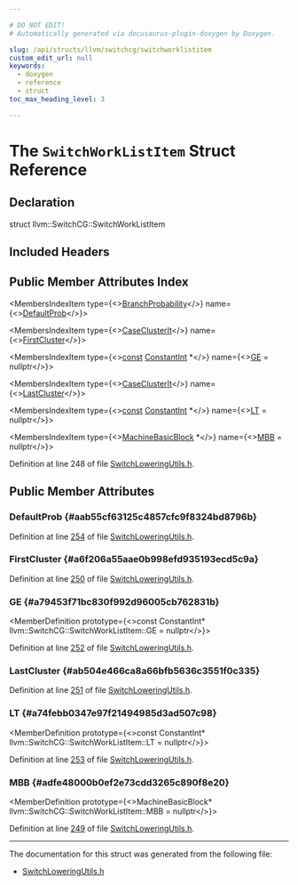 ```yaml
---

# DO NOT EDIT!
# Automatically generated via docusaurus-plugin-doxygen by Doxygen.

slug: /api/structs/llvm/switchcg/switchworklistitem
custom_edit_url: null
keywords:
  - doxygen
  - reference
  - struct
toc_max_heading_level: 3

---
```





# The `SwitchWorkListItem` Struct Reference

<DoxygenPage pluginConfig={pluginConfig}>



## Declaration

<CodeBlock>struct llvm::SwitchCG::SwitchWorkListItem</CodeBlock>

## Included Headers

<IncludesList>
<IncludesListItem
  filePath="llvm/CodeGen/SwitchLoweringUtils.h"
  permalink="/docs/api/files/include/include/llvm/include/llvm/codegen/switchloweringutils-h"
  isLocal="true" />
</IncludesList>

## Public Member Attributes Index

<MembersIndex>

<MembersIndexItem
  type={<><a href="/docs/api/classes/llvm/branchprobability">BranchProbability</a></>}
  name={<><a href="#aab55cf63125c4857cfc9f8324bd8796b">DefaultProb</a></>}>
</MembersIndexItem>

<MembersIndexItem
  type={<><a href="/docs/api/namespaces/llvm/switchcg/#afb58db00e426c2a6c09111c7cea5a743">CaseClusterIt</a></>}
  name={<><a href="#a6f206a55aae0b998efd935193ecd5c9a">FirstCluster</a></>}>
</MembersIndexItem>

<MembersIndexItem
  type={<><a href="/docs/api/files/lib/lib/target/lib/target/aarch64/aarch64promoteconstant-cpp/#a90f8350fecae261c25be85d38b451bff">const</a> <a href="/docs/api/classes/llvm/constantint">ConstantInt</a> &#42;</>}
  name={<><a href="#a79453f71bc830f992d96005cb762831b">GE</a> = nullptr</>}>
</MembersIndexItem>

<MembersIndexItem
  type={<><a href="/docs/api/namespaces/llvm/switchcg/#afb58db00e426c2a6c09111c7cea5a743">CaseClusterIt</a></>}
  name={<><a href="#ab504e466ca8a66bfb5636c3551f0c335">LastCluster</a></>}>
</MembersIndexItem>

<MembersIndexItem
  type={<><a href="/docs/api/files/lib/lib/target/lib/target/aarch64/aarch64promoteconstant-cpp/#a90f8350fecae261c25be85d38b451bff">const</a> <a href="/docs/api/classes/llvm/constantint">ConstantInt</a> &#42;</>}
  name={<><a href="#a74febb0347e97f21494985d3ad507c98">LT</a> = nullptr</>}>
</MembersIndexItem>

<MembersIndexItem
  type={<><a href="/docs/api/classes/llvm/machinebasicblock">MachineBasicBlock</a> &#42;</>}
  name={<><a href="#adfe48000b0ef2e73cdd3265c890f8e20">MBB</a> = nullptr</>}>
</MembersIndexItem>

</MembersIndex>


Definition at line 248 of file <a href="/docs/api/files/include/include/llvm/include/llvm/codegen/switchloweringutils-h">SwitchLoweringUtils.h</a>.

<SectionDefinition>

## Public Member Attributes

### DefaultProb {#aab55cf63125c4857cfc9f8324bd8796b}

<MemberDefinition
  prototype="BranchProbability llvm::SwitchCG::SwitchWorkListItem::DefaultProb">

Definition at line <a href="/docs/api/files/include/include/llvm/include/llvm/codegen/switchloweringutils-h/#l00254">254</a> of file <a href="/docs/api/files/include/include/llvm/include/llvm/codegen/switchloweringutils-h">SwitchLoweringUtils.h</a>.
</MemberDefinition>

### FirstCluster {#a6f206a55aae0b998efd935193ecd5c9a}

<MemberDefinition
  prototype="CaseClusterIt llvm::SwitchCG::SwitchWorkListItem::FirstCluster">

Definition at line <a href="/docs/api/files/include/include/llvm/include/llvm/codegen/switchloweringutils-h/#l00250">250</a> of file <a href="/docs/api/files/include/include/llvm/include/llvm/codegen/switchloweringutils-h">SwitchLoweringUtils.h</a>.
</MemberDefinition>

### GE {#a79453f71bc830f992d96005cb762831b}

<MemberDefinition
  prototype={<>const ConstantInt&#42; llvm::SwitchCG::SwitchWorkListItem::GE = nullptr</>}>

Definition at line <a href="/docs/api/files/include/include/llvm/include/llvm/codegen/switchloweringutils-h/#l00252">252</a> of file <a href="/docs/api/files/include/include/llvm/include/llvm/codegen/switchloweringutils-h">SwitchLoweringUtils.h</a>.
</MemberDefinition>

### LastCluster {#ab504e466ca8a66bfb5636c3551f0c335}

<MemberDefinition
  prototype="CaseClusterIt llvm::SwitchCG::SwitchWorkListItem::LastCluster">

Definition at line <a href="/docs/api/files/include/include/llvm/include/llvm/codegen/switchloweringutils-h/#l00251">251</a> of file <a href="/docs/api/files/include/include/llvm/include/llvm/codegen/switchloweringutils-h">SwitchLoweringUtils.h</a>.
</MemberDefinition>

### LT {#a74febb0347e97f21494985d3ad507c98}

<MemberDefinition
  prototype={<>const ConstantInt&#42; llvm::SwitchCG::SwitchWorkListItem::LT = nullptr</>}>

Definition at line <a href="/docs/api/files/include/include/llvm/include/llvm/codegen/switchloweringutils-h/#l00253">253</a> of file <a href="/docs/api/files/include/include/llvm/include/llvm/codegen/switchloweringutils-h">SwitchLoweringUtils.h</a>.
</MemberDefinition>

### MBB {#adfe48000b0ef2e73cdd3265c890f8e20}

<MemberDefinition
  prototype={<>MachineBasicBlock&#42; llvm::SwitchCG::SwitchWorkListItem::MBB = nullptr</>}>

Definition at line <a href="/docs/api/files/include/include/llvm/include/llvm/codegen/switchloweringutils-h/#l00249">249</a> of file <a href="/docs/api/files/include/include/llvm/include/llvm/codegen/switchloweringutils-h">SwitchLoweringUtils.h</a>.
</MemberDefinition>

</SectionDefinition>

<hr/>

The documentation for this struct was generated from the following file:

<ul>
<li><a href="/docs/api/files/include/include/llvm/include/llvm/codegen/switchloweringutils-h">SwitchLoweringUtils.h</a></li>
</ul>

</DoxygenPage>
